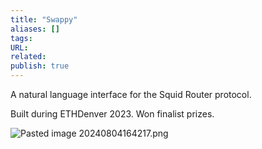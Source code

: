 ```yaml
---
title: "Swappy"
aliases: []
tags: 
URL: 
related:
publish: true
---
```




A natural language interface for the Squid Router protocol.

Built during ETHDenver 2023. Won finalist prizes.

<img src="/images/Pasted image 20240804164217.png" alt="Pasted image 20240804164217.png" className="max-w-full h-auto border border-gray-700 my-3 rounded" />